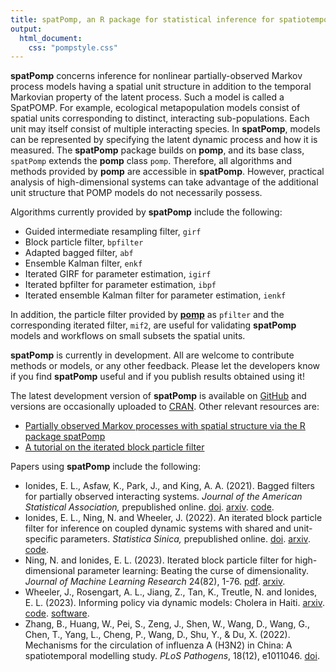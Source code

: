 ```yaml
---
title: spatPomp, an R package for statistical inference for spatiotemporal partially observed Markov processes
output:
  html_document:
    css: "pompstyle.css"
---
```


<span class="firstcharacter">**spatPomp**</span> concerns inference for nonlinear partially-observed Markov process models having a spatial unit structure in addition to the temporal Markovian property of the latent process.
Such a model is called a SpatPOMP.
For example, ecological metapopulation models consist of spatial units corresponding to distinct, interacting sub-populations.
Each unit may itself consist of multiple interacting species.
In **spatPomp**, models can be represented by specifying the latent dynamic process and how it is measured.
The **spatPomp** package builds on **pomp**, and its base class, `spatPomp` extends the **pomp** class `pomp`.
Therefore, all algorithms and methods provided by **pomp** are accessible in **spatPomp**.
However, practical analysis of high-dimensional systems can take advantage of the additional unit structure that POMP models do not necessarily possess.

Algorithms currently provided by  **spatPomp** include the following:

- Guided intermediate resampling filter, `girf`
- Block particle filter, `bpfilter`
- Adapted bagged filter, `abf`
- Ensemble Kalman filter, `enkf`
- Iterated GIRF for parameter estimation, `igirf`
- Iterated bpfilter for parameter estimation, `ibpf`
- Iterated ensemble Kalman filter for parameter estimation, `ienkf`

In addition, the particle filter provided by [**pomp**](https://kingaa.github.io/pomp/) as `pfilter` and the corresponding iterated filter, `mif2`, are useful for validating **spatPomp** models and workflows on small subsets the spatial units.

**spatPomp** is currently in development. All are welcome to contribute methods or models, or any other feedback.   Please let the developers know if you find **spatPomp** useful and if you publish results obtained using it!

The latest development version of **spatPomp** is available on [GitHub](https://github.com/kidusasfaw/spatPomp) and versions are occasionally uploaded to [CRAN](https://cran.rstudio.com/web/packages/spatPomp). Other relevant resources are:

- [Partially observed Markov processes with spatial structure via the R package spatPomp](vignettes/spatPomp.pdf)
- [A tutorial on the iterated block particle filter](vignettes/ibpf.pdf)

Papers using **spatPomp** include the following:

- Ionides, E. L., Asfaw, K., Park, J.,  and King, A. A. (2021). 
  Bagged filters for partially observed interacting systems.
  _Journal of the American Statistical Association,_
  prepublished online.
  [doi](https://doi.org/10.1080/01621459.2021.1974867).
  [arxiv](https://arxiv.org/abs/2002.05211).
  [code](https://github.com/ionides/bagged_filters).
- Ionides, E. L.,  Ning, N. and Wheeler, J. (2022).
  An iterated block particle filter for inference on coupled dynamic systems with shared and unit-specific parameters.
  _Statistica Sinica,_
  prepublished online.
  [doi](https://doi.org/10.5705/ss.202022.0188).
  [arxiv](https://arxiv.org/abs/2206.03837).
  [code](https://github.com/ionides/ibpf_article).
- Ning, N. and Ionides, E. L. (2023). Iterated block particle filter for high-dimensional parameter learning: Beating the curse of dimensionality. _Journal of Machine Learning Research_ 24(82), 1-76.
[pdf](https://jmlr.org/papers/v24/21-1253.pdf). 
[arxiv](https://arxiv.org/abs/2110.10745v3"><i>arxiv</i></a>).
- Wheeler, J., Rosengart, A. L., Jiang, Z., Tan, K., Treutle, N. and Ionides, E. L. (2023).
  Informing policy via dynamic models: Cholera in Haiti.
  [arxiv](https://doi.org/10.48550/arXiv.2301.08979).
  [code](https://github.com/jeswheel/haiti_article).
  [software](https://github.com/jeswheel/haitipkg).
- Zhang, B., Huang, W., Pei, S., Zeng, J., Shen, W., Wang, D., Wang, G., Chen, T., Yang, L., Cheng, P., Wang, D., Shu, Y., & Du, X. (2022). Mechanisms for the circulation of influenza A (H3N2) in China: A spatiotemporal modelling study. _PLoS Pathogens_, 18(12), e1011046.
[doi](https://doi.org/10.1371/journal.ppat.1011046).

